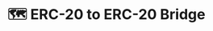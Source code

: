 ---
title: 🗺️ ERC-20 to ERC-20 Bridge
description: TBD
updated: 2024-05-31
authors: [ashucoder9]
---